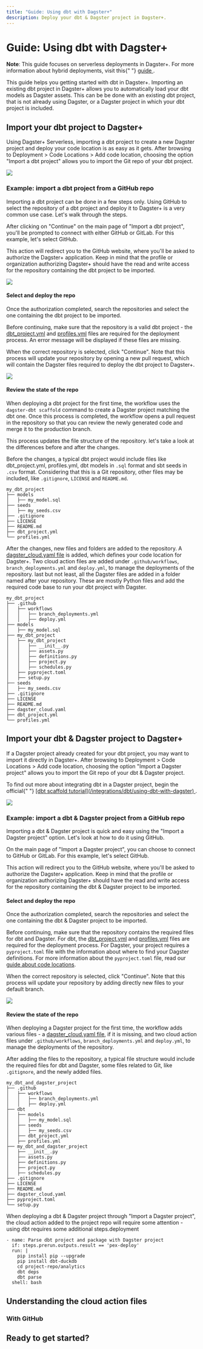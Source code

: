 ```yaml
---
title: "Guide: Using dbt with Dagster+"
description: Deploy your dbt & Dagster project in Dagster+.
---
```


# Guide: Using dbt with Dagster+

<Note>
  <strong>Note</strong>: This guide focuses on serverless deployments in
  Dagster+. For more information about hybrid deployments, visit this{" "}
  <a href="/dagster-plus/deployment/hybrid#hybrid-deployments-in-dagster">
    guide
  </a>
  .
</Note>

This guide helps you getting started with dbt in Dagster+. Importing an existing dbt project in Dagster+ allows you to automatically load your dbt models as Dagster assets. This can be be done with an existing dbt project, that is not already using Dagster, or a Dagster project in which your dbt project is included.

## Import your dbt project to Dagster+

Using Dagster+ Serverless, importing a dbt project to create a new Dagster project and deploy your code location is as easy as it gets. After browsing to Deployment > Code Locations > Add code location, choosing the option "Import a dbt project" allows you to import the Git repo of your dbt project.

<!--
![Import a dbt project in Dagster+](/images/integrations/dbt/using-dbt-with-dagster-plus/import_dbt_project.png)
-->

<Image
src="/images/integrations/dbt/using-dbt-with-dagster-plus/import_dbt_project.png"
width={2248}
height={1530}
/>

### Example: import a dbt project from a GitHub repo

Importing a dbt project can be done in a few steps only. Using GitHub to select the repository of a dbt project and deploy it to Dagster+ is a very common use case. Let's walk through the steps.

After clicking on "Continue" on the main page of "Import a dbt project", you'll be prompted to connect with either GitHub or GitLab. For this example, let's select GitHub.

This action will redirect you to the GitHub website, where you'll be asked to authorize the Dagster+ application. Keep in mind that the profile or organization authorizing Dagster+ should have the read and write access for the repository containing the dbt project to be imported.

<!--
![Connect to GitHub to import a dbt project in Dagster+](/images/integrations/dbt/using-dbt-with-dagster-plus/import_dbt_project_connect_to_git.png)
-->

<Image
src="/images/integrations/dbt/using-dbt-with-dagster-plus/import_dbt_project_connect_to_git.png"
width={2168}
height={830}
/>

#### Select and deploy the repo

Once the authorization completed, search the repositories and select the one containing the dbt project to be imported.

Before continuing, make sure that the repository is a valid dbt project - the [dbt_project.yml](https://docs.getdbt.com/reference/dbt_project.yml) and [profiles.yml](https://docs.getdbt.com/docs/core/connect-data-platform/profiles.yml) files are required for the deployment process. An error message will be displayed if these files are missing.

When the correct repository is selected, click "Continue". Note that this process will update your repository by opening a new pull request, which will contain the Dagster files required to deploy the dbt project to Dagster+.

<!--
![Select the repository of a dbt project in Dagster+](/images/integrations/dbt/using-dbt-with-dagster-plus/import_dbt_project_select_repo.png)
-->

<Image
src="/images/integrations/dbt/using-dbt-with-dagster-plus/import_dbt_project_select_repo.png"
width={2166}
height={1492}
/>

#### Review the state of the repo

When deploying a dbt project for the first time, the workflow uses the `dagster-dbt scaffold` command to create a Dagster project matching the dbt one. Once this process is completed, the workflow opens a pull request in the repository so that you can review the newly generated code and merge it to the production branch.

This process updates the file structure of the repository. let's take a look at the differences before and after the changes.

Before the changes, a typical dbt project would include files like dbt_project.yml, profiles.yml, dbt models in `.sql` format and sbt seeds in `.csv` format. Considering that this is a Git repository, other files may be included, like `.gitignore`, `LICENSE` and `README.md`.

```shell
my_dbt_project
├── models
│   ├── my_model.sql
├── seeds
│   ├── my_seeds.csv
├── .gitignore
├── LICENSE
├── README.md
├── dbt_project.yml
└── profiles.yml
```

After the changes, new files and folders are added to the repository. A [dagster_cloud.yaml file](/dagster-plus/managing-deployments/dagster-cloud-yaml) is added, which defines your code location for Dagster+. Two cloud action files are added under `.github/workflows`, `branch_deployments.yml` and `deploy.yml`, to manage the deployments of the repository. last but not least, all the Dagster files are added in a folder named after your repository. These are mostly Python files and add the required code base to run your dbt project with Dagster.

```shell
my_dbt_project
├── .github
│   ├── workflows
│   │   ├── branch_deployments.yml
│   │   ├── deploy.yml
├── models
│   ├── my_model.sql
├── my_dbt_project
│   ├── my_dbt_project
│   │   ├── __init__.py
│   │   ├── assets.py
│   │   ├── definitions.py
│   │   ├── project.py
│   │   ├── schedules.py
│   ├── pyproject.toml
│   ├── setup.py
├── seeds
│   ├── my_seeds.csv
├── .gitignore
├── LICENSE
├── README.md
├── dagster_cloud.yaml
├── dbt_project.yml
└── profiles.yml
```

## Import your dbt & Dagster project to Dagster+

If a Dagster project already created for your dbt project, you may want to import it directly in Dagster+. After browsing to Deployment > Code Locations > Add code location, choosing the option "Import a Dagster project" allows you to import the Git repo of your dbt & Dagster project.

<Note>
  To find out more about integrating dbt in a Dagster project, begin the
  official{" "}
  <a href="/integrations/dbt/using-dbt-with-dagster">
    [dbt scaffold tutorial](/integrations/dbt/using-dbt-with-dagster)
  </a>
  .
</Note>

<!--
![Import a dbt project in Dagster+](/images/integrations/dbt/using-dbt-with-dagster-plus/import_dagster_project.png)
-->

<Image
src="/images/integrations/dbt/using-dbt-with-dagster-plus/import_dagster_project.png"
width={2248}
height={1000}
/>

### Example: import a dbt & Dagster project from a GitHub repo

Importing a dbt & Dagster project is quick and easy using the "Import a Dagster project" option. Let's look at how to do it using GitHub.

On the main page of "Import a Dagster project", you can choose to connect to GitHub or GitLab. For this example, let's select GitHub.

This action will redirect you to the GitHub website, where you'll be asked to authorize the Dagster+ application. Keep in mind that the profile or organization authorizing Dagster+ should have the read and write access for the repository containing the dbt & Dagster project to be imported.

#### Select and deploy the repo

Once the authorization completed, search the repositories and select the one containing the dbt & Dagster project to be imported.

Before continuing, make sure that the repository contains the required files for dbt and Dagster. For dbt, the [dbt_project.yml](https://docs.getdbt.com/reference/dbt_project.yml) and [profiles.yml](https://docs.getdbt.com/docs/core/connect-data-platform/profiles.yml) files are required for the deployment process. For Dagster, your project requires a `pyproject.toml` file with the information about where to find your Dagster definitions. For more information about the `pyproject.toml` file, read our [guide about code locations](/concepts/code-locations).

When the correct repository is selected, click "Continue". Note that this process will update your repository by adding directly new files to your default branch.

<!--
![Select the repository of a dbt & Dagster project in Dagster+](/images/integrations/dbt/using-dbt-with-dagster-plus/import_dagster_project_select_repo.png)
-->

<Image
src="/images/integrations/dbt/using-dbt-with-dagster-plus/import_dagster_project_select_repo.png"
width={2166}
height={1120}
/>

#### Review the state of the repo

When deploying a Dagster project for the first time, the workflow adds various files - a [dagster_cloud.yaml file](/dagster-plus/managing-deployments/dagster-cloud-yaml), if it is missing, and two cloud action files under `.github/workflows`, `branch_deployments.yml` and `deploy.yml`, to manage the deployments of the repository.

After adding the files to the repository, a typical file structure would include the required files for dbt and Dagster, some files related to Git, like `.gitignore`, and the newly added files.

```shell
my_dbt_and_dagster_project
├── .github
│   ├── workflows
│   │   ├── branch_deployments.yml
│   │   ├── deploy.yml
├── dbt
│   ├── models
│   │   ├── my_model.sql
│   ├── seeds
│   │   ├── my_seeds.csv
│   ├── dbt_project.yml
│   ├── profiles.yml
├── my_dbt_and_dagster_project
│   ├── __init__.py
│   ├── assets.py
│   ├── definitions.py
│   ├── project.py
│   ├── schedules.py
├── .gitignore
├── LICENSE
├── README.md
├── dagster_cloud.yaml
├── pyproject.toml
└── setup.py
```

[//]: <> "TODO: Add examples of files"

When deploying a dbt & Dagster project through "Import a Dagster project", the cloud action added to the project repo will require some attention - using dbt requires some additional steps.deployment

[//]: <> "TODO: Add the steps as described in Dag Uni"

```
- name: Parse dbt project and package with Dagster project
  if: steps.prerun.outputs.result == 'pex-deploy'
  run: |
    pip install pip --upgrade
    pip install dbt-duckdb
    cd project-repo/analytics
    dbt deps
    dbt parse
  shell: bash
```

[//]: <> "TODO: Add the steps for GitLab as well"

## Understanding the cloud action files

### With GitHub

## Ready to get started?

[//]: <> "TODO: Include reference to dbt course in Dagster University"